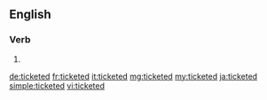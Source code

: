 ==English==

===Verb===
{{head|en}}

# {{en-past of|ticket}}

[[de:ticketed]]
[[fr:ticketed]]
[[it:ticketed]]
[[mg:ticketed]]
[[my:ticketed]]
[[ja:ticketed]]
[[simple:ticketed]]
[[vi:ticketed]]